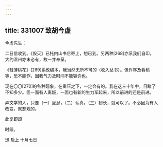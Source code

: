 ```yaml
---
---
---
```

title: 331007 致胡今虚
---




今虚先生：

二日信收到。《毁灭》已托内山书店寄上，想已到。另两种[268]亦系我们自印，大约温州亦未必有，故一并奉呈。

《轻薄桃花》[269]系改编本，我当然无所不可的（收入丛书）。但作序及看稿等，恐不能作，因我气力及时间不能容许也。

现在〇〇[270]的各种现象，在重压之下，一定会有的。我在这三十年中，目睹了不知多少。但一面有人离叛，一面也有新的生力军起来，所以前进的还是前进。

弄文学的人，只要（一）坚忍，（二）认真，（三）韧长，就可以了。不必因为有人改变，就悲观的。

此复即颂

时绥。

迅 启上 十月七日